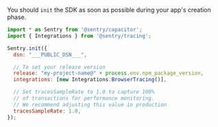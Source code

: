 You should `init` the SDK as soon as possible during your app's creation phase.

```javascript
import * as Sentry from '@sentry/capacitor';
import { Integrations } from '@sentry/tracing';

Sentry.init({
  dsn: "___PUBLIC_DSN___",

  // To set your release version
  release: "my-project-name@" + process.env.npm_package_version,
  integrations: [new Integrations.BrowserTracing()],

  // Set tracesSampleRate to 1.0 to capture 100%
  // of transactions for performance monitoring.
  // We recommend adjusting this value in production
  tracesSampleRate: 1.0,
});
```

